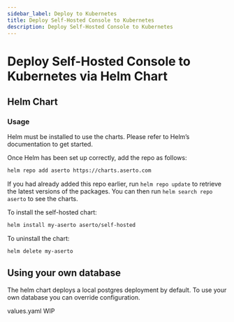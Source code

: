 ```yaml
---
sidebar_label: Deploy to Kubernetes
title: Deploy Self-Hosted Console to Kubernetes
description: Deploy Self-Hosted Console to Kubernetes
---
```


# Deploy Self-Hosted Console to Kubernetes via Helm Chart

## Helm Chart

### Usage
Helm must be installed to use the charts. Please refer to Helm’s documentation to get started.

Once Helm has been set up correctly, add the repo as follows:

```bash
helm repo add aserto https://charts.aserto.com
```

If you had already added this repo earlier, run `helm repo update` to retrieve the latest versions of the packages. You can then run `helm search repo aserto` to see the charts.

To install the self-hosted chart:

```bash
helm install my-aserto aserto/self-hosted
```

To uninstall the chart:

```bash
helm delete my-aserto
```

## Using your own database

The helm chart deploys a local postgres deployment by default.  To use your own database you can override configuration.

values.yaml WIP